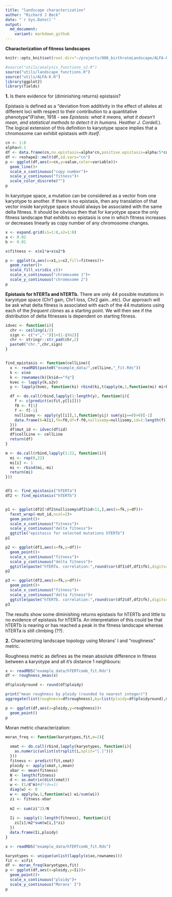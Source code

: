 ```yaml
---
title: "landscape characterization"
author: "Richard J Beck"
date: "`r Sys.Date()`"
output:
  md_document:
    variant: markdown_github
---
```

**Characterization of fitness landscapes**
```r
knitr::opts_knit$set(root.dir="~/projects/008_birthrateLandscape/ALFA-k")
```

```r
#source("utils/analysis_functions_v2.R")
source("utils/landscape_functions.R")
source("utils/ALFA-K.R")
library(ggplot2)
library(fields)

```

**1.** Is there evidence for (diminishing returns) epistasis?

Epistasis is defined as a "deviation from additivity in the effect of alleles at different loci with respect to their contribution to a quantitative phenotype"(Fisher, 1918 - see *Epistasis: what it means, what it doesn't mean, and statistical methods to detect it in humans. Heather J. Cordell.*). The logical extension of this definition to karyotype space implies that a chromosome can exhibit epistasis *with itself*. 


```r

cn <- 1:8
alpha=0.1
df <- data.frame(cn,no.epistasis=alpha*cn,positive.epistasis=alpha/5*cn^2)
df <- reshape2::melt(df,id.vars="cn")
p <- ggplot(df,aes(x=cn,y=value,color=variable))+
  geom_line()+
  scale_x_continuous("copy number")+
  scale_y_continuous("fitness")+
  scale_color_discrete("")
p

```
In karyotype space, a mutation can be considered as a vector from one karyotype to another. If there is no epistasis, then any translation of that vector inside karyotype space should always be associated with the same delta fitness. It should be obvious then that for karyotype space the only fitness landscape that exhibits no epistasis is one in which fitness increases or decreases linearly as copy number of any chromosome changes. 
```r
x <- expand.grid(x1=1:8,x2=1:8)
a <- 0.02
b <- 0.01

x$fitness <- x$x1*a+x$x2*b

p <- ggplot(x,aes(x=x1,y=x2,fill=fitness))+
  geom_raster()+
  scale_fill_viridis_c()+
  scale_x_continuous("chromosome 1")+
  scale_y_continuous("chromosome 2")
p

```

**Epistasis for hTERTa and hTERTb.** 
There are only 44 possible mutations in karyotype space (Chr1 gain, Chr1 loss, Chr2 gain...etc). Our approach will be ask what delta fitness is associated with each of the 44 mutations using each of the *frequent clones* as a starting point. We will then see if the distribution of delta fitnesses is dependent on starting fitness. 

```r

idvec <- function(i){
  chr <- ceiling(i/2)
  sign <- c("+","-")[1+(1-i%%2)]
  chr <- stringr::str_pad(chr,2)
  paste0("chr.",chr,sign)
}


find_epistasis <- function(cellLine){
  x <- readRDS(paste0("example_data/",cellLine,"_fit.Rds"))
  k <- x$xo
  k <- rownames(k)[k$id=="fq"]
  kvec <- lapply(k,s2v)
  y <- lapply(kvec, function(ki) rbind(ki,t(apply(m,1,function(mi) mi+ki))))

  df <- do.call(rbind,lapply(1:length(y), function(i){
    f <- c(predict(x$fit,y[[i]]))
    f0 <- f[1]
    f <- f[-1]
    nullisomy <- apply(y[[i]],1,function(yij) sum(yij==0)>0)[-1]
    data.frame(k=k[i],fk=f0,df=f-f0,nullisomy=nullisomy,id=1:length(f))
  }))
  df$mut_id <- idvec(df$id)
  df$cellLine <- cellLine
  return(df)
}

m <- do.call(rbind,lapply(1:22, function(i){
  mi <- rep(0,22)
  mi[i] <- 1
  mi <- rbind(mi,-mi)
  return(mi)
}))


df1 <- find_epistasis("hTERTa")
df2 <- find_epistasis("hTERTb")


p1 <- ggplot(df2[!df2$nullisomy&df2$id<11,],aes(x=fk,y=df))+
  facet_wrap(~mut_id,ncol=2)+
  geom_point()+
  scale_x_continuous("fitness")+
  scale_y_continuous("delta fitness")+
  ggtitle("epistasis for selected mutations hTERTb")
p1

p2 <- ggplot(df1,aes(x=fk,y=df))+
  geom_point()+
  scale_x_continuous("fitness")+
  scale_y_continuous("delta fitness")+
  ggtitle(paste("hTERTa. correlation:",round(cor(df1$df,df1$fk),digits=3)))
p2

p3 <- ggplot(df2,aes(x=fk,y=df))+
  geom_point()+
  scale_x_continuous("fitness")+
  scale_y_continuous("delta fitness")+
  ggtitle(paste("hTERTb. correlation:",round(cor(df2$df,df2$fk),digits=3)))
p3


```
The results show some diminishing returns epistasis for hTERTb and little to no evidence of epistasis for hTERTa. An interpretation of this could be that hTERTb is nearing or has reached a peak in the fitness landscape whereas hTERTa is still climbing (??).

**2.** Characterizing landscape topology using Morans' I and "roughness" metric.

Roughness metric as defines as the mean absolute difference in fitness between a karyotype and all it's distance 1 neighbours:

```r

x <- readRDS("example_data/hTERTcomb_fit.Rds")
df <- roughness_meas(x)

df$ploidyround <- round(df$ploidy)

print("mean roughness by ploidy (rounded to nearest integer)")
aggregate(list(roughness=df$roughness),by=list(ploidy=df$ploidyround),mean)

p <- ggplot(df,aes(x=ploidy,y=roughness))+
  geom_point()
p
```

Moran metric characterization:
```r

moran_freq <- function(karyotypes,fit,m=2){
  
  xmat <- do.call(rbind,lapply(karyotypes, function(i){
    as.numeric(unlist(strsplit(i,split="[.]")))
  }))
  fitness <- predict(fit,xmat)
  ploidy <- apply(xmat,1,mean)
  xbar <- mean(fitness)
  N <- length(fitness)
  d <- as.matrix(dist(xmat))
  w <- (1/d^m)#d*(d==1)
  diag(w) <- 0
  w <- apply(w,1,function(wi) wi/sum(wi))
  zi <- fitness-xbar
  
  m2 <- sum(zi^2)/N
  
  Ii <- sapply(1:length(fitness), function(i){
    zi[i]/m2*sum(w[i,]*zi)
  })  
  data.frame(Ii,ploidy)
}

x <- readRDS("example_data/hTERTcomb_fit.Rds")

karyotypes <- unique(unlist(lapply(x$xo,rownames)))
fit <- x$fit
df <- moran_freq(karyotypes,fit)
p <- ggplot(df,aes(x=ploidy,y=Ii))+
  geom_point()+
  scale_x_continuous("ploidy")+
  scale_y_continuous("Morans' I")
p
```
